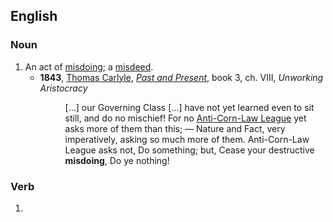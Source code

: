 ==English==

===Noun===
{{en-noun}}

# An act of [[misdo]]ing; a [[misdeed]].
#* '''1843''', [[w:Thomas_Carlyle|Thomas Carlyle]], ''[[:w:Past and Present (book)|Past and Present]]'', book 3, ch. VIII, ''Unworking Aristocracy''
#*: […] our Governing Class […] have not yet learned even to sit still, and do no mischief! For no [[:w:Anti-Corn Law League|Anti-Corn-Law League]] yet asks more of them than this; — Nature and Fact, very imperatively, asking so much more of them. Anti-Corn-Law League asks not, Do something; but, Cease your destructive '''misdoing''', Do ye nothing!

===Verb===
{{head|en|verb form}}

# {{present participle of|misdo|lang=en|nocat=1}}